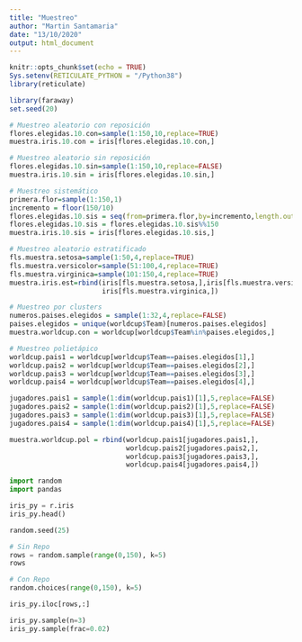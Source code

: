 ```yaml
---
title: "Muestreo"
author: "Martin Santamaria"
date: "13/10/2020"
output: html_document
---
```


```r
knitr::opts_chunk$set(echo = TRUE)
Sys.setenv(RETICULATE_PYTHON = "/Python38")
library(reticulate)
```

```r
library(faraway)
set.seed(20)

# Muestreo aleatorio con reposición
flores.elegidas.10.con=sample(1:150,10,replace=TRUE)
muestra.iris.10.con = iris[flores.elegidas.10.con,]

# Muestreo aleatorio sin reposición
flores.elegidas.10.sin=sample(1:150,10,replace=FALSE)
muestra.iris.10.sin = iris[flores.elegidas.10.sin,] 

# Muestreo sistemático
primera.flor=sample(1:150,1)
incremento = floor(150/10)
flores.elegidas.10.sis = seq(from=primera.flor,by=incremento,length.out=10)
flores.elegidas.10.sis = flores.elegidas.10.sis%%150
muestra.iris.10.sis = iris[flores.elegidas.10.sis,]

# Muestreo aleatorio estratificado
fls.muestra.setosa=sample(1:50,4,replace=TRUE) 
fls.muestra.versicolor=sample(51:100,4,replace=TRUE) 
fls.muestra.virginica=sample(101:150,4,replace=TRUE) 
muestra.iris.est=rbind(iris[fls.muestra.setosa,],iris[fls.muestra.versicolor,],
                       iris[fls.muestra.virginica,])

# Muestreo por clusters
numeros.paises.elegidos = sample(1:32,4,replace=FALSE) 
paises.elegidos = unique(worldcup$Team)[numeros.paises.elegidos]
muestra.worldcup.con = worldcup[worldcup$Team%in%paises.elegidos,]

# Muestreo polietápico
worldcup.pais1 = worldcup[worldcup$Team==paises.elegidos[1],]
worldcup.pais2 = worldcup[worldcup$Team==paises.elegidos[2],]
worldcup.pais3 = worldcup[worldcup$Team==paises.elegidos[3],]
worldcup.pais4 = worldcup[worldcup$Team==paises.elegidos[4],]

jugadores.pais1 = sample(1:dim(worldcup.pais1)[1],5,replace=FALSE)
jugadores.pais2 = sample(1:dim(worldcup.pais2)[1],5,replace=FALSE)
jugadores.pais3 = sample(1:dim(worldcup.pais3)[1],5,replace=FALSE)
jugadores.pais4 = sample(1:dim(worldcup.pais4)[1],5,replace=FALSE)

muestra.worldcup.pol = rbind(worldcup.pais1[jugadores.pais1,],
                             worldcup.pais2[jugadores.pais2,],
                             worldcup.pais3[jugadores.pais3,],
                             worldcup.pais4[jugadores.pais4,])
```

```python
import random
import pandas

iris_py = r.iris
iris_py.head()

random.seed(25)

# Sin Repo
rows = random.sample(range(0,150), k=5)
rows

# Con Repo
random.choices(range(0,150), k=5)

iris_py.iloc[rows,:]

iris_py.sample(n=3)
iris_py.sample(frac=0.02)
```
